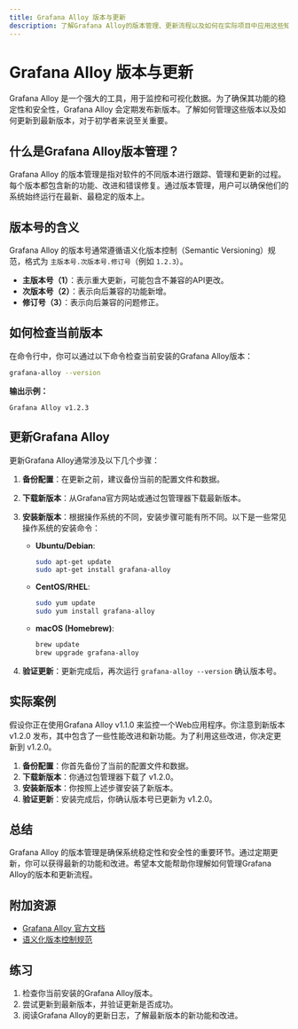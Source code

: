 ```yaml
---
title: Grafana Alloy 版本与更新
description: 了解Grafana Alloy的版本管理、更新流程以及如何在实际项目中应用这些知识。
---
```


# Grafana Alloy 版本与更新

Grafana Alloy 是一个强大的工具，用于监控和可视化数据。为了确保其功能的稳定性和安全性，Grafana Alloy 会定期发布新版本。了解如何管理这些版本以及如何更新到最新版本，对于初学者来说至关重要。

## 什么是Grafana Alloy版本管理？

Grafana Alloy 的版本管理是指对软件的不同版本进行跟踪、管理和更新的过程。每个版本都包含新的功能、改进和错误修复。通过版本管理，用户可以确保他们的系统始终运行在最新、最稳定的版本上。

## 版本号的含义

Grafana Alloy 的版本号通常遵循语义化版本控制（Semantic Versioning）规范，格式为 `主版本号.次版本号.修订号`（例如 `1.2.3`）。

- **主版本号（1）**：表示重大更新，可能包含不兼容的API更改。
- **次版本号（2）**：表示向后兼容的功能新增。
- **修订号（3）**：表示向后兼容的问题修正。

## 如何检查当前版本

在命令行中，你可以通过以下命令检查当前安装的Grafana Alloy版本：

```bash
grafana-alloy --version
```

**输出示例：**
```
Grafana Alloy v1.2.3
```

## 更新Grafana Alloy

更新Grafana Alloy通常涉及以下几个步骤：

1. **备份配置**：在更新之前，建议备份当前的配置文件和数据。
2. **下载新版本**：从Grafana官方网站或通过包管理器下载最新版本。
3. **安装新版本**：根据操作系统的不同，安装步骤可能有所不同。以下是一些常见操作系统的安装命令：

   - **Ubuntu/Debian**:
     ```bash
     sudo apt-get update
     sudo apt-get install grafana-alloy
     ```

   - **CentOS/RHEL**:
     ```bash
     sudo yum update
     sudo yum install grafana-alloy
     ```

   - **macOS (Homebrew)**:
     ```bash
     brew update
     brew upgrade grafana-alloy
     ```

4. **验证更新**：更新完成后，再次运行 `grafana-alloy --version` 确认版本号。

## 实际案例

假设你正在使用Grafana Alloy v1.1.0 来监控一个Web应用程序。你注意到新版本 v1.2.0 发布，其中包含了一些性能改进和新功能。为了利用这些改进，你决定更新到 v1.2.0。

1. **备份配置**：你首先备份了当前的配置文件和数据。
2. **下载新版本**：你通过包管理器下载了 v1.2.0。
3. **安装新版本**：你按照上述步骤安装了新版本。
4. **验证更新**：安装完成后，你确认版本号已更新为 v1.2.0。

## 总结

Grafana Alloy 的版本管理是确保系统稳定性和安全性的重要环节。通过定期更新，你可以获得最新的功能和改进。希望本文能帮助你理解如何管理Grafana Alloy的版本和更新流程。

## 附加资源

- [Grafana Alloy 官方文档](https://grafana.com/docs/alloy/latest/)
- [语义化版本控制规范](https://semver.org/)

## 练习

1. 检查你当前安装的Grafana Alloy版本。
2. 尝试更新到最新版本，并验证更新是否成功。
3. 阅读Grafana Alloy的更新日志，了解最新版本的新功能和改进。

